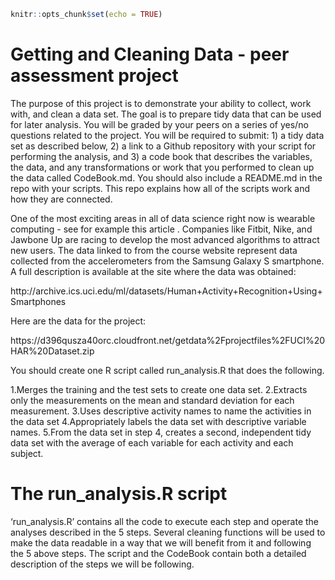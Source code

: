 ```r
knitr::opts_chunk$set(echo = TRUE)
```

# Getting and Cleaning Data - peer assessment project

The purpose of this project is to demonstrate your ability to collect, work with, and clean a data set. The goal is to prepare tidy data that can be used for later analysis. You will be graded by your peers on a series of yes/no questions related to the project. You will be required to submit: 1) a tidy data set as described below, 2) a link to a Github repository with your script for performing the analysis, and 3) a code book that describes the variables, the data, and any transformations or work that you performed to clean up the data called CodeBook.md. You should also include a README.md in the repo with your scripts. This repo explains how all of the scripts work and how they are connected.

One of the most exciting areas in all of data science right now is wearable computing - see for example this article . Companies like Fitbit, Nike, and Jawbone Up are racing to develop the most advanced algorithms to attract new users. The data linked to from the course website represent data collected from the accelerometers from the Samsung Galaxy S smartphone. A full description is available at the site where the data was obtained:

http://archive.ics.uci.edu/ml/datasets/Human+Activity+Recognition+Using+Smartphones
 
Here are the data for the project:

https://d396qusza40orc.cloudfront.net/getdata%2Fprojectfiles%2FUCI%20HAR%20Dataset.zip

You should create one R script called run_analysis.R that does the following.

1.Merges the training and the test sets to create one data set.
2.Extracts only the measurements on the mean and standard deviation for each measurement.
3.Uses descriptive activity names to name the activities in the data set
4.Appropriately labels the data set with descriptive variable names.
5.From the data set in step 4, creates a second, independent tidy data set with the average of each variable for each activity and each subject.

# **The run_analysis.R script**

'run_analysis.R' contains all the code to execute each step and operate the analyses described in the 5 steps. Several cleaning functions will be used to make the data readable in a way that we will benefit from it and following the 5 above steps.
The script and the CodeBook contain both a detailed description of the steps we will be following.
